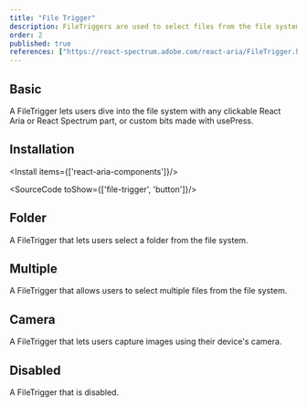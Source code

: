 ```yaml
---
title: "File Trigger"
description: FileTriggers are used to select files from the file system.
order: 2
published: true
references: ["https://react-spectrum.adobe.com/react-aria/FileTrigger.html#props", "https://paranoid.irsyad.co"]
---
```


## Basic
A FileTrigger lets users dive into the file system with any clickable React Aria or React Spectrum part, or custom bits made with usePress.
<How toUse="buttons/file-trigger-demo" />


## Installation
<Install items={['react-aria-components']}/>

<SourceCode toShow={['file-trigger', 'button']}/>

## Folder
A FileTrigger that lets users select a folder from the file system.
<How toUse="buttons/file-trigger-folder-demo" />

## Multiple
A FileTrigger that allows users to select multiple files from the file system.
<How toUse="buttons/file-trigger-multiple-demo" />

## Camera
A FileTrigger that lets users capture images using their device's camera.
<How toUse="buttons/file-trigger-camera-demo" />


## Disabled
A FileTrigger that is disabled.
<How toUse="buttons/file-trigger-disabled-demo" />

